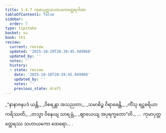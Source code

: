 ```yaml
---
title: 1.4.7 ကုမာပုတ္တသဟာယကတ္ထေရဂါထာ
tableOfContents: false
sidebar:
  order: 7
type: tipitaka
basket: su
book: th1
review:
  current: review
  updated: '2025-10-20T20:39:45.949968'
  updated_by: ''
  notes: ''
  history:
  - state: review
    date: '2025-10-20T20:39:45.949968'
    updated_by: ''
    notes: ''
    previous_state: draft
---
```



<DynamicBreadcrumb />


<ReviewStatus review={frontmatter.review} showDetails={true} />

<HypothesisAnnotation frontmatter={frontmatter} />

<Division number="37" book="th1" e="ch" v="19" p="228">

<Paragraph number="84" type="verses" book="th1">
_“နာနာဇနပဒံ ယန္တိ,_  
_ဝိစရန္တာ အသညတာ;_  
_သမာဓိဉ္စ ဝိရာဓေန္တိ,_  
_ကိံသု ရဋ္ဌစရိယာ ကရိဿတိ;_  
_တသ္မာ ဝိနေယျ သာရမ္ဘံ,_  
_ဈာယေယျ အပုရက္ခတော”တိ._  


</Paragraph>
</Division>

<Paragraph number="85" type="center" book="th1">
…  ကုမာပုတ္တတ္ထေရဿ သဟာယကော ထေရော… .
</Paragraph>